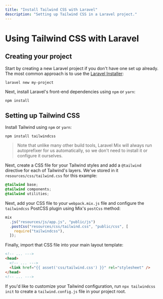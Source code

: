 ```yaml
---
title: "Install Tailwind CSS with Laravel"
description: "Setting up Tailwind CSS in a Laravel project."
---
```


# Using Tailwind CSS with Laravel

## Creating your project

Start by creating a new Laravel project if you don't have one set up already. The most common approach is to use the [Laravel Installer](https://laravel.com/docs/8.x#via-laravel-installer):

```shell
laravel new my-project
```

Next, install Laravel's front-end dependencies using `npm` or `yarn`:

```shell
npm install
```

## Setting up Tailwind CSS

Install Tailwind using `npm` or `yarn`:

```shell
npm install tailwindcss
```

> Note that unlike many other build tools, Laravel Mix will always run autoprefixer for us automatically, so we don't need to install it or configure it ourselves.

Next, create a CSS file for your Tailwind styles and add a `@tailwind` directive for each of Tailwind's layers. We've stored in it `resources/css/tailwind.css` for this example:

```css
@tailwind base;
@tailwind components;
@tailwind utilities;
```

Next, add your CSS file to your `webpack.mix.js` file and configure the `tailwindcss` PostCSS plugin using Mix's `postCss` method:

```javascript
mix
  .js("resources/js/app.js", "public/js")
  .postCss("resources/css/tailwind.css", "public/css", [
    require("tailwindcss"),
  ]);
```

Finally, import that CSS file into your main layout template:

```html
<!-- ... --->
<head>
  <!-- ... --->
  <link href="{{ asset('css/tailwind.css') }}" rel="stylesheet" />
</head>
<!-- ... --->
```

If you'd like to customize your Tailwind configuration, run `npx tailwindcss init` to create a `tailwind.config.js` file in your project root.
